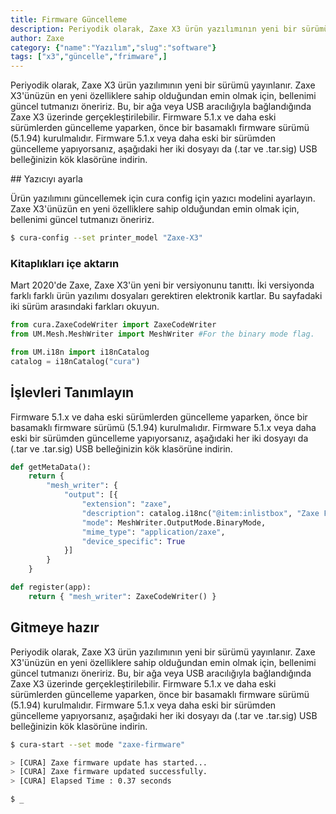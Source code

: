 ```yaml
---
title: Firmware Güncelleme
description: Periyodik olarak, Zaxe X3 ürün yazılımının yeni bir sürümü yayınlanır. Zaxe X3'ünüzün en yeni özelliklere sahip olduğundan emin olmak için, bellenimi güncel tutmanızı öneririz.
author: Zaxe
category: {"name":"Yazılım","slug":"software"}
tags: ["x3","güncelle","frimware",]
---
```


Periyodik olarak, Zaxe X3 ürün yazılımının yeni bir sürümü yayınlanır. Zaxe X3'ünüzün en yeni özelliklere sahip olduğundan emin olmak için,
bellenimi güncel tutmanızı öneririz. Bu, bir ağa veya USB aracılığıyla bağlandığında Zaxe X3 üzerinde gerçekleştirilebilir.
Firmware 5.1.x ve daha eski sürümlerden güncelleme yaparken, önce bir basamaklı firmware sürümü (5.1.94) kurulmalıdır.
Firmware 5.1.x veya daha eski bir sürümden güncelleme yapıyorsanız, aşağıdaki her iki dosyayı da (.tar ve .tar.sig) USB belleğinizin kök klasörüne indirin.

<ColumnCode>
## Yazıcıyı ayarla

Ürün yazılımını güncellemek için cura config için yazıcı modelini ayarlayın. Zaxe X3'ünüzün en yeni özelliklere sahip olduğundan emin olmak için,
bellenimi güncel tutmanızı öneririz.

```bash
$ cura-config --set printer_model "Zaxe-X3"
```

</ColumnCode>

<ColumnCode>

### Kitaplıkları içe aktarın

Mart 2020'de Zaxe, Zaxe X3'ün yeni bir versiyonunu tanıttı. İki versiyonda farklı
farklı ürün yazılımı dosyaları gerektiren elektronik kartlar. Bu sayfadaki iki sürüm arasındaki farkları okuyun.

```py
from cura.ZaxeCodeWriter import ZaxeCodeWriter
from UM.Mesh.MeshWriter import MeshWriter #For the binary mode flag.

from UM.i18n import i18nCatalog
catalog = i18nCatalog("cura")
```
</ColumnCode>

<ColumnCode>

## İşlevleri Tanımlayın

Firmware 5.1.x ve daha eski sürümlerden güncelleme yaparken, önce bir basamaklı firmware sürümü (5.1.94) kurulmalıdır.
Firmware 5.1.x veya daha eski bir sürümden güncelleme yapıyorsanız, aşağıdaki her iki dosyayı da (.tar ve .tar.sig) USB belleğinizin kök klasörüne indirin.

```py
def getMetaData():
    return {
        "mesh_writer": {
            "output": [{
                "extension": "zaxe",
                "description": catalog.i18nc("@item:inlistbox", "Zaxe File"),
                "mode": MeshWriter.OutputMode.BinaryMode,
                "mime_type": "application/zaxe",
                "device_specific": True
            }]
        }
    }

def register(app):
    return { "mesh_writer": ZaxeCodeWriter() }
```
</ColumnCode>

<FullCode>

## Gitmeye hazır

Periyodik olarak, Zaxe X3 ürün yazılımının yeni bir sürümü yayınlanır. Zaxe X3'ünüzün en yeni özelliklere sahip olduğundan emin olmak için,
bellenimi güncel tutmanızı öneririz. Bu, bir ağa veya USB aracılığıyla bağlandığında Zaxe X3 üzerinde gerçekleştirilebilir.
Firmware 5.1.x ve daha eski sürümlerden güncelleme yaparken, önce bir basamaklı firmware sürümü (5.1.94) kurulmalıdır.
Firmware 5.1.x veya daha eski bir sürümden güncelleme yapıyorsanız, aşağıdaki her iki dosyayı da (.tar ve .tar.sig) USB belleğinizin kök klasörüne indirin.

```bash
$ cura-start --set mode "zaxe-firmware"

> [CURA] Zaxe firmware update has started...
> [CURA] Zaxe firmware updated successfully.
> [CURA] Elapsed Time : 0.37 seconds

$ _
```
</FullCode>